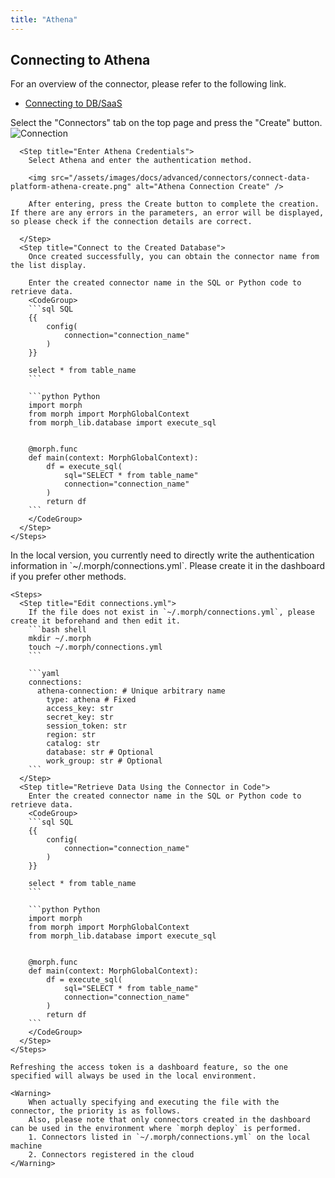 ```yaml
---
title: "Athena"
---
```


## Connecting to Athena

For an overview of the connector, please refer to the following link.

- [Connecting to DB/SaaS](/docs/en/develop/guides/integration)

<Tabs>
  <Tab title="Dashboard">
    <Steps>
      <Step title="Create a Connector">
        Select the "Connectors" tab on the top page and press the "Create" button.
        <img src="/assets/images/docs/advanced/connectors/connect-data-platform-connection.png" alt="Connection" />
      </Step>

      <Step title="Enter Athena Credentials">
        Select Athena and enter the authentication method.

        <img src="/assets/images/docs/advanced/connectors/connect-data-platform-athena-create.png" alt="Athena Connection Create" />

        After entering, press the Create button to complete the creation. If there are any errors in the parameters, an error will be displayed, so please check if the connection details are correct.

      </Step>
      <Step title="Connect to the Created Database">
        Once created successfully, you can obtain the connector name from the list display.

        Enter the created connector name in the SQL or Python code to retrieve data.
        <CodeGroup>
        ```sql SQL
        {{
            config(
                connection="connection_name"
            )
        }}

        select * from table_name
        ```

        ```python Python
        import morph
        from morph import MorphGlobalContext
        from morph_lib.database import execute_sql


        @morph.func
        def main(context: MorphGlobalContext):
            df = execute_sql(
                sql="SELECT * from table_name"
                connection="connection_name"
            )
            return df
        ```
        </CodeGroup>
      </Step>
    </Steps>

  </Tab>
  <Tab title="Local Version">
    <Info>In the local version, you currently need to directly write the authentication information in `~/.morph/connections.yml`. Please create it in the dashboard if you prefer other methods.</Info>

    <Steps>
      <Step title="Edit connections.yml">
        If the file does not exist in `~/.morph/connections.yml`, please create it beforehand and then edit it.
        ```bash shell
        mkdir ~/.morph
        touch ~/.morph/connections.yml
        ```

        ```yaml
        connections:
          athena-connection: # Unique arbitrary name
            type: athena # Fixed
            access_key: str
            secret_key: str
            session_token: str
            region: str
            catalog: str
            database: str # Optional
            work_group: str # Optional
        ```
      </Step>
      <Step title="Retrieve Data Using the Connector in Code">
        Enter the created connector name in the SQL or Python code to retrieve data.
        <CodeGroup>
        ```sql SQL
        {{
            config(
                connection="connection_name"
            )
        }}

        select * from table_name
        ```

        ```python Python
        import morph
        from morph import MorphGlobalContext
        from morph_lib.database import execute_sql


        @morph.func
        def main(context: MorphGlobalContext):
            df = execute_sql(
                sql="SELECT * from table_name"
                connection="connection_name"
            )
            return df
        ```
        </CodeGroup>
      </Step>
    </Steps>

    Refreshing the access token is a dashboard feature, so the one specified will always be used in the local environment.

    <Warning>
        When actually specifying and executing the file with the connector, the priority is as follows.
        Also, please note that only connectors created in the dashboard can be used in the environment where `morph deploy` is performed.
        1. Connectors listed in `~/.morph/connections.yml` on the local machine
        2. Connectors registered in the cloud
    </Warning>

  </Tab>
</Tabs>

